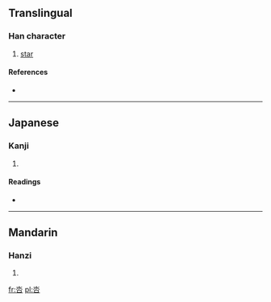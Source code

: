 ==Translingual==

===Han character===
{{Han char|rn=30|rad=口|as=04|sn=7|four=1260<sub>3</sub>|canj=水口 (ER)|ids=⿱[[水]][[口]]}}

# [[star]]

====References====
* {{Han ref|kx=0181.160|dkj=03400|dj=0399.130|hdz=10589.010|uh=5447|ud=21575|bh=CAA6|bd=51878}}

----

==Japanese==

===Kanji===
{{ja-kanji|grade=|rs=口04}}

# {{defn|lang=ja|sort=口04}}

====Readings====
* {{ja-readings|on=[[けい]] (kei)|kun=}}

----

==Mandarin==

===Hanzi===
{{cmn-hanzi|pin=[[nà]] ([[na4]]), [[qǐ]] ([[qi3]])|wg=na<sup>4</sup>, ch'i<sup>3</sup>}}

# {{defn|lang=cmn|sort=口04}}

[[fr:呇]]
[[pl:呇]]